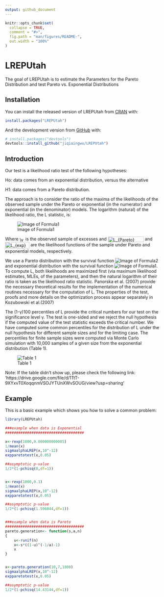 ```yaml
---
output: github_document
---
```


<!-- README.md is generated from README.Rmd. Please edit that file -->

```r
knitr::opts_chunk$set(
  collapse = TRUE,
  comment = "#>",
  fig.path = "man/figures/README-",
  out.width = "100%"
)
```

# LREPUtah

<!-- badges: start -->
<!-- badges: end -->

The goal of LREPUtah is to estimate the Parameters for the Pareto Distribution and test Pareto vs. Exponential Distributions

## Installation

You can install the released version of LREPUtah from [CRAN](https://CRAN.R-project.org) with:

``` r
install.packages("LREPUtah")
```

And the development version from [GitHub](https://github.com/) with:

``` r
# install.packages("devtools")
devtools::install_github("jiqiaingwu/LREPUtah")
```

## Introduction

Our test is a likelihood ratio test of the following hypotheses: 

Ho: data comes from an exponential distribution, versus the alternative

H1: data comes from a Pareto distribution.

The approach is to consider the ratio of the maxima of the likelihoods of the observed sample under the Pareto or exponential (in the numerator) and exponential (in the denominator) models. The logarithm (natural) of the likelihood ratio, the L statistic, is:

![Image of Formula1](http://www.sciweavers.org/upload/Tex2Img_1621887448/render.png)

Where <img src="http://www.sciweavers.org/tex2img.php?eq=%5Cvec%7Bx%7D&bc=White&fc=Black&im=jpg&fs=12&ff=arev&edit=0" align="center" border="0" alt="\vec{x}" width="15" height="15" /> is the observed sample of excesses and <img src="http://www.sciweavers.org/tex2img.php?eq=L_%7BPareto%7D%28%5Cvec%7Bx%7D%7C%5Calpha%2Cs%29&bc=White&fc=Black&im=jpg&fs=12&ff=arev&edit=0" align="center" border="0" alt="L_{Pareto}(\vec{x}|\alpha,s)" width="117" height="18" /> and <img src="http://www.sciweavers.org/tex2img.php?eq=L_%7Bexp%7D%28%5Cvec%7Bx%7D%7C%5Csigma%29&bc=White&fc=Black&im=jpg&fs=12&ff=arev&edit=0" align="center" border="0" alt="L_{exp}(\vec{x}|\sigma)" width="79" height="21" /> are the likelihood functions of the sample under Pareto and exponential models, respectively. 


We use a Pareto distribution with the survival function ![Image of Formula2](http://www.sciweavers.org/download/Tex2Img_1621889918.jpg) and exponential distribution with the survival function ![Image of Formula1](http://www.sciweavers.org/download/Tex2Img_1621890083.jpg). To compute L, both likelihoods are maximized first (via maximum likelihood estimates, MLEs, of the parameters), and then the natural logarithm of their ratio is taken as the likelihood ratio statistic. Panorska et al. (2007) provide the necessary theoretical results for the implementation of the numerical routines necessary for the computation of L. The properties of the test, proofs and more details on the optimization process appear separately in Kozubowski et al.(2007)

The (1-γ)100 percentiles of L provide the critical numbers for our test on the significance level γ. The test is one-sided and we reject the null hypothesis if the computed value of the test statistic exceeds the critical number. We have computed some common percentiles for the distribution of L under the null hypothesis for different sample sizes and for the limiting case. The percentiles for finite sample sizes were computed via Monte Carlo simulation with 10,000 samples of a given size from the exponential distribution (Table 1).

![Table 1](C:\Users\u0764193\Downloads\Plot.PNG)

Note: If the table didn't show up, please check the following link:
'https://drive.google.com/file/d/1TtT-9XYxvT0XoqqnmVSOJYTUnXWvSOUG/view?usp=sharing'

## Example

This is a basic example which shows you how to solve a common problem:

```r
library(LREPUtah)

###example when data is Exponential
####################################

x<-rexp(1000,0.000000000005)
1/mean(x)
sigmaalphaLREP(x,10^-12)
expparetotest(x,0.05)

##asymptotic p-value
1/2*(1-pchisq(0,df=1))


x<-rexp(1000,0.1)
1/mean(x)
sigmaalphaLREP(x,10^-12)
expparetotest(x,0.05)

##asymptotic p-value
1/2*(1-pchisq(1.596044,df=1))


###example when data is Pareto
####################################
pareto.generation<- function(s,a,n)
{
	u<-runif(n)
	x<-s*((1-u)^(-1/a)-1)
	x
}


x<-pareto.generation(10,7,1000)
sigmaalphaLREP(x,10^-12)
expparetotest(x,0.05)

##asymptotic p-value
1/2*(1-pchisq(14.43144,df=1))
```


